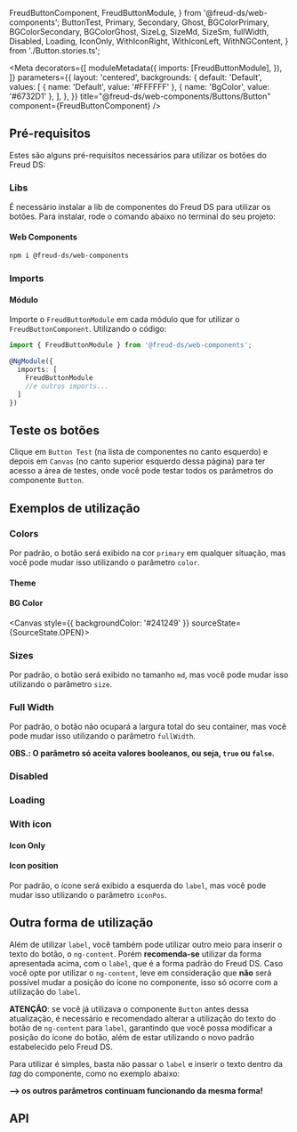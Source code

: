   FreudButtonComponent,
  FreudButtonModule,
} from '@freud-ds/web-components';
  ButtonTest,
  Primary,
  Secondary,
  Ghost,
  BGColorPrimary,
  BGColorSecondary,
  BGColorGhost,
  SizeLg,
  SizeMd,
  SizeSm,
  fullWidth,
  Disabled,
  Loading,
  IconOnly,
  WithIconRight,
  WithIconLeft,
  WithNGContent,
} from './Button.stories.ts';

<Meta
  decorators={[
    moduleMetadata({
      imports: [FreudButtonModule],
    }),
  ]}
  parameters={{
    layout: 'centered',
    backgrounds: {
      default: 'Default',
      values: [
        { name: 'Default', value: '#FFFFFF' },
        { name: 'BgColor', value: '#6732D1' },
      ],
    },
  }}
  title="@freud-ds/web-components/Buttons/Button"
  component={FreudButtonComponent}
/>

<FreudHeaderComponent
  title="Button"
  description="Componente próprio do Freud DS, utilizado para acionar uma ação ou evento."
/>

## Pré-requisitos

Estes são alguns pré-requisitos necessários para utilizar os botões do Freud DS:

### Libs

É necessário instalar a lib de componentes do Freud DS para utilizar os botões. Para instalar, rode o comando abaixo
no terminal do seu projeto:

#### Web Components

```bash
npm i @freud-ds/web-components
```

### Imports

#### Módulo

Importe o `FreudButtonModule` em cada módulo que for utilizar o `FreudButtonComponent`. Utilizando o código:

```ts
import { FreudButtonModule } from '@freud-ds/web-components';

@NgModule({
  imports: [
    FreudButtonModule
    //e outros imports...
  ]
})
```

## Teste os botões

Clique em `Button Test` (na lista de componentes no canto esquerdo) e depois em `Canvas` (no canto superior esquerdo dessa página)
para ter acesso a área de testes, onde você pode testar todos os parâmetros do componente `Button`.

<Canvas sourceState={SourceState.NONE}>
  <Story story={ButtonTest} />
</Canvas>

## Exemplos de utilização

### Colors

Por padrão, o botão será exibido na cor `primary` em qualquer situação, mas você pode mudar isso utilizando o parâmetro `color`.

#### Theme

<Canvas sourceState={SourceState.OPEN}>
  <Story story={Primary} />
  <Story story={Secondary} />
  <Story story={Ghost} />
</Canvas>

#### BG Color

<Canvas style={{ backgroundColor: '#241249' }} sourceState={SourceState.OPEN}>
  <Story story={BGColorPrimary} />
  <Story story={BGColorSecondary} />
  <Story story={BGColorGhost} />
</Canvas>

### Sizes

Por padrão, o botão será exibido no tamanho `md`, mas você pode mudar isso utilizando o parâmetro `size`.

<Canvas sourceState={SourceState.OPEN}>
  <Story story={SizeLg} />
  <Story story={SizeMd} />
  <Story story={SizeSm} />
</Canvas>

### Full Width

Por padrão, o botão não ocupará a largura total do seu container, mas você pode mudar isso utilizando o parâmetro `fullWidth`.

**OBS.: O parâmetro só aceita valores booleanos, ou seja, `true` ou `false`.**

<Canvas sourceState={SourceState.OPEN}>
  <Story story={fullWidth} />
</Canvas>

### Disabled

<Canvas sourceState={SourceState.OPEN}>
  <Story story={Disabled} />
</Canvas>

### Loading

<Canvas sourceState={SourceState.OPEN}>
  <Story story={Loading} />
</Canvas>

### With icon

#### Icon Only

<Canvas sourceState={SourceState.OPEN}>
  <Story story={IconOnly} />
</Canvas>

#### Icon position

Por padrão, o ícone será exibido a esquerda do `label`, mas você pode mudar isso utilizando o parâmetro `iconPos`.

<Canvas sourceState={SourceState.OPEN}>
  <Story story={WithIconLeft} />
  <Story story={WithIconRight} />
</Canvas>

## Outra forma de utilização

Além de utilizar `label`, você também pode utilizar outro meio para inserir o texto do botão, o `ng-content`.
Porém **recomenda-se** utilizar da forma apresentada acima, com o `label`, que é a forma padrão do Freud DS.
Caso você opte por utilizar o `ng-content`, leve em consideração que **não** será possível mudar a posição do ícone no componente,
isso só ocorre com a utilização do `label`.

**ATENÇÃO**: se você já utilizava o componente `Button` antes dessa atualização, é necessário e recomendado alterar a utilização do texto do botão de `ng-content` para `label`,
garantindo que você possa modificar a posição do ícone do botão, além de estar utilizando o novo padrão estabelecido pelo Freud DS.

Para utilizar é simples, basta não passar o `label` e inserir o texto dentro da _tag_ do componente, como no exemplo abaixo:

**--> os outros parâmetros continuam funcionando da mesma forma!**

<Canvas sourceState={SourceState.OPEN}>
  <Story story={WithNGContent} />
</Canvas>

## API

<ArgTypes of={FreudButtonComponent} />
